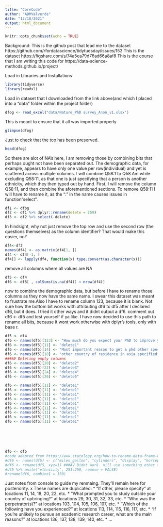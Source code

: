 ```yaml
---
title: "CoreCode"
author: "ADMValverde"
date: "12/10/2021"
output: html_document
---
```


```r
knitr::opts_chunk$set(echo = TRUE)
```

Background:
This is the github post that lead me to the dataset
https://github.com/rfordatascience/tidytuesday/issues/153
This is the dataset
https://figshare.com/s/74a5ea79d76ad66a8af8
This is the course that I am writing this code for
https://data-science-methods.github.io/project/


Load in Libraries and Installations
```r
library(tidyverse)
library(readxl)
```


Load in dataset that I downloaded from the link above(and which I placed into a "data" folder within the project folder)
```r
dfog <- read_excel("data/Nature_PhD survey_Anon_v1.xlsx")
```


This is meant to ensure that it all was imported properly
```r
glimpse(dfog)
```
Just to check that the top has been preserved.
```r
head(dfog)
```


So there are alot of NA's here, I am removing those by combining bits that perhaps ought not have been separated out. The demographic data, for example, appears to have only one value per row(individual) and yet is scattered across multiple columns. I will combine Q58:1 to Q58.Am while excluding Q58:11, as that one is just specifying that a person is another ethnicity, which they then typed out by hand.
First, I will remove the column Q58:11, and then combine the aforementioned sections.
To remove Q58:11 I will have to rename it, as the ":" in the name causes issues in function"select".
```r
df1 <- dfog
df2 <- df1 %>% dplyr::rename(delete = 259)
df3 <- df2 %>% select(-delete)

```


In hindsight, why not just remove the top row and use the second row (the questions themselves) as the column identifier? That would make this easier, no?
```r
df4<-df3
names(df4) <- as.matrix(df4[1, ])
df4 <- df4[-1, ]
df4[] <- lapply(df4, function(x) type.convert(as.character(x)))
```


remove all columns where all values are NA
```r
df5 <- df4
df6 <- df5[ , colSums(is.na(df4)) < nrow(df4)]
```



now to combine the demographic data, but before I have to rename those columns as they now have the same name. I swear this dataset was meant to frustrate me.Also I have to rename column 123, because it is blank. Not sure how the bottom bit works with attributing df6 to df5 after I declared df6, but it does. I tried it other ways and it didnt output a df6. comment out df6 <- df5 and test yourself if ya like.
I have now decided to use this path to rename all bits, because it wont work otherwise with dplyr's tools, only with base r.

```r
df5 <- df4
df6 <- names(df5)[123] <- "How much do you expect your PhD to improve your job prospects?"     ###AV Coulumn name/question is sourced from Nature_GradSurvey_Script2019_Final1.docx
df6 <- names(df5)[11] <- "delete1"                                                             ###Av delete because it has no values
df6 <- names(df5)[14] <- "Most important reason to get a phd other specified" 
df6 <- names(df5)[18] <- "other country of residence in asia specified"                                ###AV all Taiwan except one instance of Egypt
###AV Deleting empty columns
df6 <- names(df5)[20] <- "delete2"  
df6 <- names(df5)[22] <- "delete3"  
df6 <- names(df5)[24] <- "delete4"  
df6 <- names(df5)[26] <- "delete5"  

df6 <- names(df5)[11] <- "delete1"  
df6 <- names(df5)[11] <- "delete1"  
df6 <- names(df5)[11] <- "delete1"  
df6 <- names(df5)[11] <- "delete1"  
df6 <- names(df5)[11] <- "delete1"  
df6 <- names(df5)[11] <- "delete1"  
df6 <- names(df5)[11] <- "delete1"  
df6 <- names(df5)[11] <- "delete1"  
df6 <- names(df5)[11] <- "delete1"  






df6 <- df5
#code adapted from https://www.statology.org/how-to-rename-data-frame-columns-in-r/ and https://www.sharpsightlabs.com/blog/rename-columns-in-r/
#df6 <- names(df5) <- c("miles_gallon", "cylinders", "display", "horsepower")
#df6 <- rename(df5, xyz=1) ###AV Didnt Work. Will use something other than rename
#df5 %>% unite("ethnicity", 251:259, remove = FALSE)
#rename(df6, combine1 = 150)
```
Just notes from console to guide my renmaing. They'll remain here for posteriority.
x These names are duplicated:
  * "If other, please specify" at locations 11, 14, 18, 20, 22, etc.
  * "What prompted you to study outside your country of upbringing?" at locations 29, 30, 31, 32, 33, etc.
  * "Who was the perpetrator(s)?" at locations 103, 104, 105, 106, 107, etc.
  * "Which of the following have you experienced?" at locations 113, 114, 115, 116, 117, etc.
  * "If you’re unlikely to pursue an academic research career, what are the main reasons?" at locations 136, 137, 138, 139, 140, etc.
  * ...


```r

```



```r

```



```r

```



```r

```



```r

```



```r

```



```r

```



```r

```



```r

```



```r

```



```r

```



```r

```



```r

```



```r

```



```r

```


```r

```



```r

```



```r

```



```r

```



```r

```



```r

```



```r

```



```r

```



```r

```



```r

```



```r

```



```r

```



```r

```



```r

```



```r

```



```r

```



```r

```



```r

```



```r

```



```r

```



```r

```



```r

```



```r

```



```r

```



```r

```



```r

```



```r

```



```r

```



```r

```



```r

```



```r

```



```r

```



```r

```



```r

```



```r

```



```r

```



```r

```



```r

```



```r

```



```r

```



```r

```


